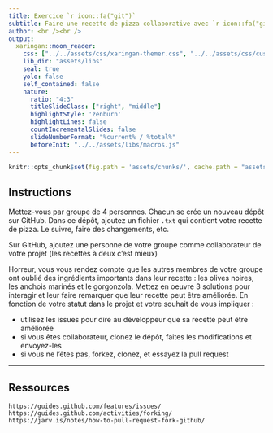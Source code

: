 ```yaml
---
title: Exercice `r icon::fa("git")`
subtitle: Faire une recette de pizza collaborative avec `r icon::fa("git")`
author: <br /><br />
output:
  xaringan::moon_reader:
    css: ["../../assets/css/xaringan-themer.css", "../../assets/css/custom.css"]
    lib_dir: "assets/libs"
    seal: true
    yolo: false
    self_contained: false
    nature:
      ratio: "4:3"
      titleSlideClass: ["right", "middle"]
      highlightStyle: 'zenburn'
      highlightLines: false
      countIncrementalSlides: false
      slideNumberFormat: "%current% / %total%"
      beforeInit: "../../assets/libs/macros.js"
---
```


```r
knitr::opts_chunk$set(fig.path = 'assets/chunks/', cache.path = "assets/cache/")
```



## Instructions

Mettez-vous par groupe de 4 personnes. Chacun se crée un nouveau dépôt sur GitHub. Dans ce dépôt, ajoutez un fichier `.txt` qui contient votre recette de pizza. Le suivre, faire des changements, etc.

Sur GitHub, ajoutez une personne de votre groupe comme collaborateur de votre projet (les recettes à deux c'est mieux)

Horreur, vous vous rendez compte que les autres membres de votre groupe ont oublié des ingrédients importants dans leur recette : les olives noires, les anchois marinés et le gorgonzola. Mettez en oeuvre 3 solutions pour interagir et leur faire remarquer que leur recette peut être améliorée. En fonction de votre statut dans le projet et votre souhait de vous impliquer :

- utilisez les issues pour dire au développeur que sa recette peut être améliorée
- si vous êtes collaborateur, clonez le dépôt, faites les modifications et envoyez-les
- si vous ne l'êtes pas, forkez, clonez, et essayez la pull request

---

## Ressources

    https://guides.github.com/features/issues/
    https://guides.github.com/activities/forking/
    https://jarv.is/notes/how-to-pull-request-fork-github/
